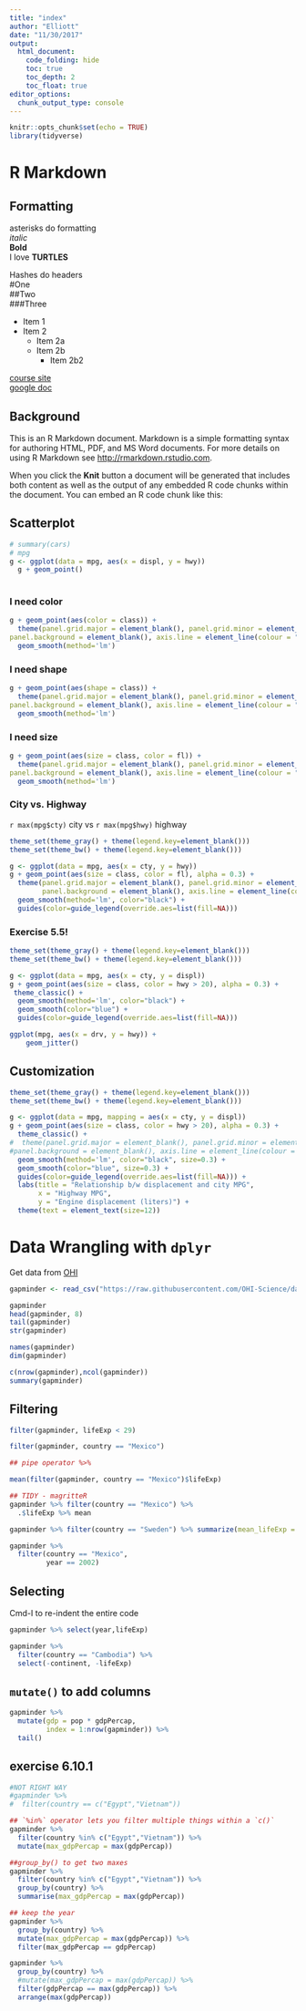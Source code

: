 ```yaml
---
title: "index"
author: "Elliott"
date: "11/30/2017"
output: 
  html_document:
    code_folding: hide
    toc: true
    toc_depth: 2
    toc_float: true
editor_options: 
  chunk_output_type: console
---
```


```r
knitr::opts_chunk$set(echo = TRUE)
library(tidyverse)

```

# R Markdown

## Formatting


asterisks do formatting  
*italic*  
**Bold**  
I love **TURTLES**  

Hashes do headers  
#One  
##Two  
###Three  

* Item 1
* Item 2
    + Item 2a
    + Item 2b
        + Item 2b2
    
[course site](https://jules32.github.io/2017-11-30-MBARI/)  
[google doc](https://docs.google.com/document/d/1TuWsaA3312CaLWZ2lEG_fAl0Sdk6ApRYvxUSvRhh2lg/edit)

## Background
This is an R Markdown document. Markdown is a simple formatting syntax for authoring HTML, PDF, and MS Word documents. For more details on using R Markdown see <http://rmarkdown.rstudio.com>.

When you click the **Knit** button a document will be generated that includes both content as well as the output of any embedded R code chunks within the document. You can embed an R code chunk like this:

## Scatterplot  
```r
# summary(cars)
# mpg
g <- ggplot(data = mpg, aes(x = displ, y = hwy))
  g + geom_point()
  
```


### I need color

```r

g + geom_point(aes(color = class)) + 
  theme(panel.grid.major = element_blank(), panel.grid.minor = element_blank(),
panel.background = element_blank(), axis.line = element_line(colour = "black")) + 
  geom_smooth(method='lm')


```
### I need shape

```r

g + geom_point(aes(shape = class)) + 
  theme(panel.grid.major = element_blank(), panel.grid.minor = element_blank(),
panel.background = element_blank(), axis.line = element_line(colour = "black")) + 
  geom_smooth(method='lm')


```

### I need size

```r

g + geom_point(aes(size = class, color = fl)) + 
  theme(panel.grid.major = element_blank(), panel.grid.minor = element_blank(),
panel.background = element_blank(), axis.line = element_line(colour = "black")) + 
  geom_smooth(method='lm')


```

### City vs. Highway 
`r max(mpg$cty)` city vs `r max(mpg$hwy)` highway

```r

theme_set(theme_gray() + theme(legend.key=element_blank()))
theme_set(theme_bw() + theme(legend.key=element_blank())) 

g <- ggplot(data = mpg, aes(x = cty, y = hwy))
g + geom_point(aes(size = class, color = fl), alpha = 0.3) + 
  theme(panel.grid.major = element_blank(), panel.grid.minor = element_blank(),
        panel.background = element_blank(), axis.line = element_line(colour = "black")) + 
  geom_smooth(method='lm', color="black") + 
  guides(color=guide_legend(override.aes=list(fill=NA)))


```


### Exercise 5.5! 

```r

theme_set(theme_gray() + theme(legend.key=element_blank()))
theme_set(theme_bw() + theme(legend.key=element_blank())) 

g <- ggplot(data = mpg, aes(x = cty, y = displ))
g + geom_point(aes(size = class, color = hwy > 20), alpha = 0.3) + 
 theme_classic() + 
  geom_smooth(method='lm', color="black") + 
  geom_smooth(color="blue") + 
  guides(color=guide_legend(override.aes=list(fill=NA)))


```

```r
ggplot(mpg, aes(x = drv, y = hwy)) +
    geom_jitter()
```

## Customization

```r

theme_set(theme_gray() + theme(legend.key=element_blank()))
theme_set(theme_bw() + theme(legend.key=element_blank())) 

g <- ggplot(data = mpg, mapping = aes(x = cty, y = displ))
g + geom_point(aes(size = class, color = hwy > 20), alpha = 0.3) + 
  theme_classic() +
#  theme(panel.grid.major = element_blank(), panel.grid.minor = element_blank(),
#panel.background = element_blank(), axis.line = element_line(colour = "black")) + 
  geom_smooth(method='lm', color="black", size=0.3) + 
  geom_smooth(color="blue", size=0.3) + 
  guides(color=guide_legend(override.aes=list(fill=NA))) +
  labs(title = "Relationship b/w displacement and city MPG", 
       x = "Highway MPG", 
       y = "Engine displacement (liters)") +
  theme(text = element_text(size=12))
```


# Data Wrangling with `dplyr`

Get data from [OHI](https://github.com/OHI-Science/data-science-training)

```r

gapminder <- read_csv("https://raw.githubusercontent.com/OHI-Science/data-science-training/master/data/gapminder.csv")

gapminder
head(gapminder, 8)
tail(gapminder)
str(gapminder)

names(gapminder)
dim(gapminder)

c(nrow(gapminder),ncol(gapminder))
summary(gapminder)
```


## Filtering
```r
filter(gapminder, lifeExp < 29)

filter(gapminder, country == "Mexico")

## pipe operator %>% 

mean(filter(gapminder, country == "Mexico")$lifeExp)

## TIDY - magritteR
gapminder %>% filter(country == "Mexico") %>% 
  .$lifeExp %>% mean

gapminder %>% filter(country == "Sweden") %>% summarize(mean_lifeExp = mean(lifeExp))

gapminder %>%  
  filter(country == "Mexico", 
         year == 2002)

```

## Selecting
Cmd-I to re-indent the entire code
```r

gapminder %>% select(year,lifeExp)

gapminder %>% 
  filter(country == "Cambodia") %>% 
  select(-continent, -lifeExp)

```

## `mutate()` to add columns

```r

gapminder %>% 
  mutate(gdp = pop * gdpPercap, 
         index = 1:nrow(gapminder)) %>% 
  tail()

```

## exercise 6.10.1
```r

#NOT RIGHT WAY
#gapminder %>% 
#  filter(country == c("Egypt","Vietnam"))

## `%in%` operator lets you filter multiple things within a `c()`
gapminder %>% 
  filter(country %in% c("Egypt","Vietnam")) %>% 
  mutate(max_gdpPercap = max(gdpPercap))

##group_by() to get two maxes
gapminder %>% 
  filter(country %in% c("Egypt","Vietnam")) %>% 
  group_by(country) %>% 
  summarise(max_gdpPercap = max(gdpPercap))

## keep the year
gapminder %>% 
  group_by(country) %>% 
  mutate(max_gdpPercap = max(gdpPercap)) %>% 
  filter(max_gdpPercap == gdpPercap)

gapminder %>% 
  group_by(country) %>% 
  #mutate(max_gdpPercap = max(gdpPercap)) %>% 
  filter(gdpPercap == max(gdpPercap)) %>% 
  arrange(max(gdpPercap))
```






